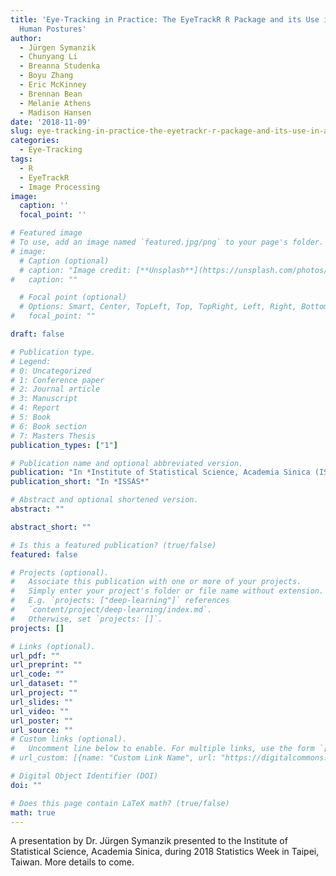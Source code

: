 ```yaml
---
title: 'Eye-Tracking in Practice: The EyeTrackR R Package and its Use in a Study on
  Human Postures'
author:
  - Jürgen Symanzik
  - Chunyang Li
  - Breanna Studenka
  - Boyu Zhang
  - Eric McKinney
  - Brennan Bean
  - Melanie Athens
  - Madison Hansen
date: '2018-11-09'
slug: eye-tracking-in-practice-the-eyetrackr-r-package-and-its-use-in-a-study-on-human-postures
categories:
  - Eye-Tracking
tags:
  - R
  - EyeTrackR
  - Image Processing
image:
  caption: ''
  focal_point: ''

# Featured image
# To use, add an image named `featured.jpg/png` to your page's folder. 
# image:
  # Caption (optional)
  # caption: "Image credit: [**Unsplash**](https://unsplash.com/photos/pLCdAaMFLTE)"
#   caption: ""

  # Focal point (optional)
  # Options: Smart, Center, TopLeft, Top, TopRight, Left, Right, BottomLeft, Bottom, BottomRight
#   focal_point: ""

draft: false

# Publication type.
# Legend:
# 0: Uncategorized
# 1: Conference paper
# 2: Journal article
# 3: Manuscript
# 4: Report
# 5: Book
# 6: Book section
# 7: Masters Thesis
publication_types: ["1"]

# Publication name and optional abbreviated version.
publication: "In *Institute of Statistical Science, Academia Sinica (ISSAS)*"
publication_short: "In *ISSAS*"

# Abstract and optional shortened version.
abstract: ""

abstract_short: ""

# Is this a featured publication? (true/false)
featured: false

# Projects (optional).
#   Associate this publication with one or more of your projects.
#   Simply enter your project's folder or file name without extension.
#   E.g. `projects: ["deep-learning"]` references 
#   `content/project/deep-learning/index.md`.
#   Otherwise, set `projects: []`.
projects: []

# Links (optional).
url_pdf: ""
url_preprint: ""
url_code: ""
url_dataset: ""
url_project: ""
url_slides: ""
url_video: ""
url_poster: ""
url_source: ""
# Custom links (optional).
#   Uncomment line below to enable. For multiple links, use the form `[{...}, {...}, {...}]`.
# url_custom: [{name: "Custom Link Name", url: "https://digitalcommons.usu.edu/cgi/viewcontent.cgi?article=2076&context=gradreports"}]

# Digital Object Identifier (DOI)
doi: ""

# Does this page contain LaTeX math? (true/false)
math: true
---
```


A presentation by Dr. Jürgen Symanzik presented to the Institute of Statistical Science, Academia
Sinica, during 2018 Statistics Week in Taipei, Taiwan. More details to come.

